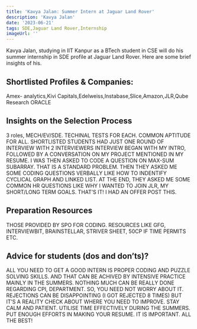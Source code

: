 ---
title: 'Kavya Jalan: Summer Intern at Jaguar Land Rover'
description: 'Kavya Jalan'
date: '2023-06-21'
tags: SDE,Jaguar Land Rover,Internship
imageUrl: ''
---

Kavya Jalan, studying in IIT Kanpur as a BTech student in CSE will do
his summer internship in SDE profile at Jaguar Land Rover. Here are some brief
insights of his.

## Shortlisted Profiles & Companies:
Amex- analytics,Kivi Capitals,Edelweiss,Instabase,Slice,Amazon,JLR,Qube Research
 ORACLE

## Insights on the Selection Process
3 roles, MECH/EV/SDE.
TECHINAL TESTS FOR EACH.
COMMON APTITUDE FOR ALL.
SHORTLISTED STUDENTS HAD JUST ONE ROUND OF
INTERVIEW WITH 2 INTERVIEWERS
INTERVIEW BEGAN WITH MY INTRO, FOLLOWED BY A
CONVERSATION ON MY PROJECT MENTIONED IN MY RESUME.
I WAS THEN ASKED TO CODE A QUESTION ON MAX-SUM
SUBARRAY. THAT IS A STANDARD PROBLEM.
THEN THEY ASKED ME SOME CODING QUESTIONS VERBALLY
LIKE HOW TO INDENTIFY CYCLICAL GRAPH AND LINKED LIST.
AT THE END, THEY ASKED ME SOME COMMON HR QUESTIONS
LIKE WHY I WANTED TO JOIN JLR, MY SHORT/LONG TERM
GOALS.
THAT’S IT! I HAD AN OFFER POST THIS.

##  Preparation Resources
THOSE PROVIDED BY SPO FOR CODING.
RESOURCES LIKE GFG, INTERVIEWBIT, BRAINSTELLAR, STRIVER SHEET, 50CP IF
TIME PERMITS ETC.

## Advice for students (dos and don’ts)? 
ALL YOU NEED TO GET A GOOD INTERN IS PROPER CODING AND PUZZLE SOLVING
SKILLS. AND THAT CAN BE ACHIVED BY INTENSIVE PRACTICE MAINLY IN THE
SUMMERS. NOTHING MUCH CAN BE REALLY DONE REGARDING CPI, DEPARTMENT.
SO, YOU NEED NOT WORRY ABOUT IT.
REJECTIONS CAN BE DISAPPOINTING (I GOT REJECTED 8 TIMES) BUT IT’S A REALITY
CHECK ABOUT WHERE YOU NEED TO IMPROVE. STAY CALM AND PATIENT. UTILISE
TIME EFFECTIVELY DURING THE SUMMERS.
PUT ENOUGH EFFORTS IN MAKING YOUR RESUME. IT IS IMPORTANT.
ALL THE BEST!


